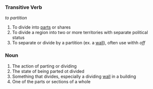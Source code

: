 === Transitive Verb ===

''to partition''
# To divide into [[parts]] or shares
# To divide a region into two or more territories with separate political status
# To separate or divide by a partition (ex. a [[wall]]), often use withh ''off''

=== Noun ===

# The action of parting or dividing
# The state of being parted ot divided
# Something that divides, especially a dividing [[wall]] in a building
# One of the parts or sections of a whole
